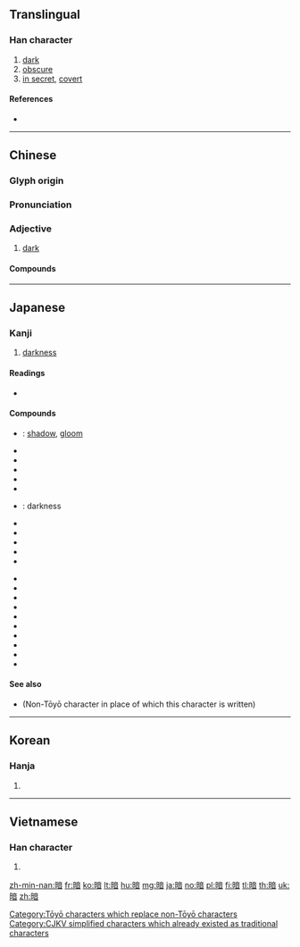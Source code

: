 {{also|晻|闇}}
==Translingual==

===Han character===
{{Han char|rn=72|rad=日|as=09|sn=13|four=60061|canj=AYTA|ids=⿰日音}}

# [[dark]]
# [[obscure]]
# [[in secret]], [[covert]]

====References====
* {{Han ref|kx=0498.270|dkj=14065|dj=0866.200|hdz=21526.060|uh=6697|ud=26263|bh=B774|bd=46964}}

----

==Chinese==
{{zh-forms}}

===Glyph origin===
{{Han etym}}

===Pronunciation===
{{zh-pron
|m=àn
|c=am3
|h=pfs=am
|mn=àm
|mc=y
|oc=y
|ma=Zh-àn.ogg
|cat=a
}}

===Adjective===
{{zh-adj}}

# [[dark]] {{gloss|without light}}
#: {{zh-ant|光}}

====Compounds====
{{zh-der|暗暗|暗壩|暗堡|暗藏|暗查|暗娼|暗場|暗潮|暗沉沉|暗處|暗淡|暗道|暗地裡|暗度陳倉|暗房|暗訪|暗溝|暗害|暗含|暗號|暗號兒|暗合|暗河|暗黑|暗花兒|暗話|暗火|暗疾|暗記|暗記兒|暗間兒|暗箭|暗礁|暗井|暗虧|暗裡|暗流|暗樓子|暗碼|暗碼兒|暗門子|暗盤|暗盤兒|暗泣|暗器|暗槍|暗渠|暗色|暗殺|暗沙|暗砂|暗傷|暗哨|暗哨兒|暗射|暗射地圖|暗示|暗事|暗室|暗送秋波|暗算|暗鎖|暗灘|暗探|暗無天日|暗息|暗喜|暗匣|暗下|暗線|暗線光譜|暗箱|暗笑|暗夜|暗影|暗語|暗喻|暗中|暗轉|暗自|黑暗}}

----

==Japanese==

===Kanji===
{{ja-kanji|grade=3|rs=日09}}

# [[darkness]]

====Readings====
* {{ja-readings|goon=[[おん]] (on)|kanon=[[あん]] (an)|kun=[[くらい]] (kurai), [[やみ]] (yami)}}

====Compounds====
{{top2}}
* {{ja-r|暗影|あんえい}}: [[shadow]], [[gloom]]
* {{ja-r|暗雲|あんうん}}
* {{ja-r|暗記|あんき}}
* {{ja-r|暗愚|あんぐ}}
* {{ja-r|暗君|あんくん}}
* {{ja-r|暗号|あんごう}}
* {{ja-r|暗黒|あんこく}}: darkness
* {{ja-r|暗殺|あんさつ}}
* {{ja-r|暗示|あんじ}}
* {{ja-r|暗室|あんしつ}}
* {{ja-r|暗礁|あんしょう}}
* {{ja-r|暗澹|あんたん}}
{{mid2}}
* {{ja-r|暗中模索|あんちゅう もさく}}
* {{ja-r|暗転|あんてん}}
* {{ja-r|暗譜|あんぷ}}
* {{ja-r|暗黙|あんもく}}
* {{ja-r|暗夜|あんや}}
* {{ja-r|暗躍|あんやく}}
* {{ja-r|暗闇|くらやみ}}
* {{ja-r|明暗|めいあん}}
* {{ja-r|暗影|あんえい}}
* {{ja-r|暗唱|あんしょう}}
{{bottom}}

====See also====
* {{l|ja|闇}} (Non-Tōyō character in place of which this character is written)

[[Category:Tōyō characters which replace non-Tōyō characters]]

----

==Korean==

===Hanja===
{{ko-hanja|hangeul=암|eumhun=|rv=am|mr=am|y=am}}

# {{defn|lang=ko|sort=日09}}

[[Category:CJKV simplified characters which already existed as traditional characters]]

----

==Vietnamese==

===Han character===
{{vi-readings|rs=日09|hanviet=ám}}

# {{defn|lang=vi|sort=日09}}

[[zh-min-nan:暗]]
[[fr:暗]]
[[ko:暗]]
[[lt:暗]]
[[hu:暗]]
[[mg:暗]]
[[ja:暗]]
[[no:暗]]
[[pl:暗]]
[[fi:暗]]
[[tl:暗]]
[[th:暗]]
[[uk:暗]]
[[zh:暗]]
